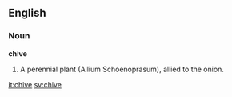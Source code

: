 ==English==

===Noun===

'''chive'''

#A perennial plant (Allium Schoenoprasum), allied to the onion.

[[it:chive]]
[[sv:chive]]